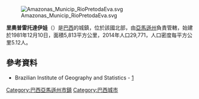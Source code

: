 [[Image:Amazonas_Municip_RioPretodaEva.svg|right]]

{{coord|02|41|56|S|59|42|00|W|scale:30000|display=title}}

'''里奧普雷托達伊娃'''（{{lang-pt|Rio Preto da Eva}}）是[[巴西|巴西]]的城鎮，位於該國北部，由[[亞馬遜州_(巴西)|亞馬遜州]]負責管轄，始建於1981年12月10日，面積5,813平方公里，2014年人口29,771，人口密度每平方公里5.12人。

==參考資料==
*Brazilian Institute of Geography and Statistics - [http://www.ibge.gov.br/cidadesat/default.php] {{Wayback|url=http://www.ibge.gov.br/cidadesat/default.php |date=20080611095922 }}

{{Brazil-geo-stub}}
{{巴西亞馬遜州市鎮}}

[[Category:巴西亞馬遜州市鎮|Category:巴西亞馬遜州市鎮]]
[[Category:巴西城市|Category:巴西城市]]